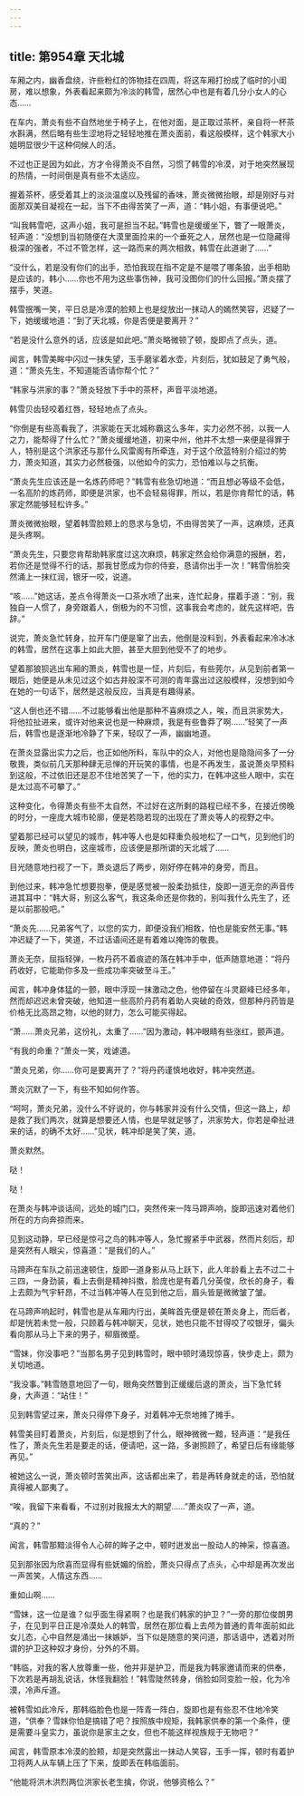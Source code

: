 ```yaml
---
---
---
```

title: 第954章 天北城
---



车厢之内，幽香盘绕，许些粉红的饰物挂在四周，将这车厢打扮成了临时的小闺房，难以想象，外表看起来颇为冷淡的韩雪，居然心中也是有着几分小女人的心态……

在车内，萧炎有些不自然地坐于椅子上，在他对面，是正取过茶杯，亲自将一杯茶水斟满，然后略有些生涩地将之轻轻地推在萧炎面前，看这般模样，这个韩家大小姐明显很少干这种伺候人的活。

不过也正是因为如此，方才令得萧炎不自然，习惯了韩雪的冷漠，对于地突然展现的热情，一时间倒是真有些不太适应。

握着茶杯，感受着其上的淡淡温度以及残留的香味，萧炎微微抬眼，却是刚好与对面那双美目凝视在一起，当下不由得苦笑了一声，道：“韩小姐，有事便说吧。”

“叫我韩雪吧，这声小姐，我可是担当不起。”韩雪也是缓缓坐下，瞥了一眼萧炎，轻声道：“没想到当初随便在大漠里面捡来的一个垂死之人，居然也是一位隐藏得极深的强者，不过不管怎样，这一路而来的两次相救，韩雪在此道谢了……”

“没什么，若是没有你们的出手，恐怕我现在指不定是不是喂了哪条狼，出手相助是应该的，韩小……你也不用为这些事伤神，我可没图你们的什么回报。”萧炎摆了摆手，笑道。

韩雪抿嘴一笑，平日总是冷漠的脸颊上也是绽放出一抹动人的嫣然笑容，迟疑了一下，她缓缓地道：“到了天北城，你是否便是要离开？”

“若是没什么意外的话，应该是如此吧。”萧炎略微顿了顿，旋即点了点头，道。

闻言，韩雪美眸中闪过一抹失望，玉手磨挲着水壶，片刻后，犹如鼓足了勇气般，道：“萧炎先生，不知道能否请你帮个忙？”

“韩家与洪家的事？”萧炎轻放下手中的茶杯，声音平淡地道。

韩雪贝齿轻咬着红唇，轻轻地点了点头。

“你倒是有些高看我了，洪家能在天北城称霸这么多年，实力必然不弱，以我一人之力，能帮得了什么忙？”萧炎缓缓地道，初来中州，他并不太想一来便是得罪于人，特别是这个洪家还与那什么风雷阁有所牵连，对于这个欣蓝特别介绍过的势力，萧炎知道，其实力必然极强，以他如今的实力，恐怕难以与之抗衡。

“萧炎先生应该还是一名炼药师吧？”韩雪有些急切地道：“而且想必等级不会低，一名高阶的炼药师，即便是洪家，也不会轻易得罪，所以，若是你肯帮忙的话，韩家定然能够轻松许多。”

萧炎微微抬眼，望着韩雪脸颊上的恳求与急切，不由得苦笑了一声，这麻烦，还真是头疼啊。

“萧炎先生，只要您肯帮助韩家度过这次麻烦，韩家定然会给你满意的报酬，若，若你还是觉得不行的话，那我甘愿成为你的侍妾，恳请你出手一次！”韩雪俏脸突然涌上一抹红润，银牙一咬，说道。

“咳……”她这话，差点令得萧炎一口茶水喷了出来，连忙起身，摆着手道：“别，我独自一人惯了，身旁跟着人，倒极为的不习惯，这事我会考虑的，就先这样吧，告辞。”

说完，萧炎急忙转身，拉开车门便是窜了出去，他倒是没料到，外表看起来冷冰冰的韩雪，居然在这事上如此大胆，甚至大胆到他受不了的地步。

望着那狼狈逃出车厢的萧炎，韩雪也是一怔，片刻后，有些莞尔，从见到前者第一眼后，她便是从未见过这个如古井般深不可测的青年露出过这般模样，没想到如今在她的一句话下，居然是这般反应，当真是有趣得紧。

“这人倒也还不错……不过能够看出他是那种不喜麻烦之人，唉，而且洪家势大，将他拉扯进来，或许对他来说也是一种麻烦，我是有些鲁莽了啊……”轻笑了一声后，韩雪也是逐渐地冷静了下来，轻叹了一声，幽幽地道。

在萧炎显露出实力之后，也正如他所料，车队中的众人，对他也是隐隐间多了一分敬畏，类似前几天那种肆无忌惮的开玩笑的事情，也是不再发生，虽说萧炎早预料到这般，不过依旧还是忍不住地苦笑了一下，他的实力，在韩冲这些人眼中，实在是太过高不可攀了。”

这种变化，令得萧炎有些不太自然，不过好在这所剩的路程已经不多，在接近傍晚的时分，一座庞大城市轮廓，便是若隐若现的出现在了萧炎等人的视野之中。

望着那已经可以望见的城市，韩冲等人也是如释重负般地松了一口气，见到他们的反映，萧炎也明白，这座城市，应该便是那所谓的天北城了……

目光随意地扫视了一下，萧炎退后了两步，刚好停在韩冲的身旁，而且。

到他过来，韩冲急忙想要抱拳，便是感觉被一股柔劲抵住，旋即一道无奈的声音传进其耳中：“韩大哥，别这么客气，我这条命还是你救的，别叫我什么先生了，还是以前那般吧。”

“萧炎先……兄弟客气了，以您的实力，即便没我们相救，怕也是能安然无事。”韩冲迟疑了一下，笑道，不过话语间还是有着难以掩饰的敬畏。

萧炎无奈，屈指轻弹，一枚丹药不着痕迹的落在韩冲手中，低声随意地道：“将丹药收好，它能助你多及一些成功率突破至斗王。”

闻言，韩冲身体猛的一颤，眼中浮现一抹激动之色，他停留在斗灵巅峰已经多年，然而却迟迟未曾突破，他知道一些高阶丹药有着助人突破的奇效，但那种丹药皆是价格无比高昂之物，以他的财力，怎么可能买得起。

“萧……萧炎兄弟，这份礼，太重了……”因为激动，韩冲眼睛有些涨红，颤声道。

“有我的命重？”萧炎一笑，戏谑道。

“萧炎兄弟，你……你可是要离开了？”将丹药谨慎地收好，韩冲突然道。

萧炎沉默了一下，有些不知如何作答。

“呵呵，萧炎兄弟，没什么不好说的，你与韩家并没有什么交情，但这一路上，却是救了我们两次，就算是想要还人情，也是早就足够了，洪家势大，你若是牵扯进来的话，的确不太好……”见状，韩冲却是笑了笑，道。

萧炎默然。

哒！

哒！

在萧炎与韩冲谈话间，远处的城门口，突然传来一阵马蹄声响，旋即迅速对着他们所在的方向奔掠而来。

见到这动静，早已经是惊弓之鸟的韩冲等人，急忙握紧手中武器，然而片刻后，却是突然有人眼尖，惊喜道：“是我们的人。”

马蹄声在车队之前迅速顿住，旋即一道身影从马上跃下，此人年龄看上去不过二十三四，一身劲装，看上去倒是精神抖擞，脸庞也是有着几分英俊，欣长的身子，看上去颇为气宇轩昂，不过当韩冲等人在见到他之后，眉头皆是微微皱了皱。

在马蹄声响起时，韩雪也是从车厢内行出，美眸首先便是顿在萧炎身上，而后者，却是恍若未觉一般，只顾着与韩冲聊天，见状，她也只能不甘得咬了咬银牙，偏头看向那从马上下来的男子，柳眉微蹙。

“雪妹，你没事吧？”当那名男子见到韩雪时，眼中顿时涌现惊喜，快步走上，颇为关切地道。

“我没事。”韩雪随意地回了一句，眼角突然瞥到正缓缓后退的萧炎，当下急忙转身，大声道：“站住！”

见到韩雪望过来，萧炎只得停下身子，对着韩冲无奈地摊了摊手。

韩雪美目盯着萧炎，片刻后，似是想到了什么，眼神微微一黯，轻声道：“是我任性了，萧炎先生若是要走的话，便请吧，这一路，多谢照顾了，希望日后有缘能够再见。”

被她这么一说，萧炎顿时苦笑出声，这话都出来了，若是再转身就走的话，恐怕就真得被人鄙夷了。

“唉，我留下来看看，不过别对我报太大的期望……”萧炎叹了一声，道。

“真的？”

闻言，韩雪那黯淡得令人心碎的眸子之中，顿时迸发出一股动人的神采，惊喜道。

见到那张因为欣喜而显得有些妩媚的俏脸，萧炎只得点了点头，心中却是再次发出一声苦笑，人情这东西……

重如山啊……

“雪妹，这一位是谁？似乎面生得紧啊？也是我们韩家的护卫？”一旁的那位俊朗男子，在见到平日正是冷漠处人的韩雪，居然在那位看上去颅为普通的青年面前如此女儿态，心中自然是涌出一抹嫉妒，当下似是随意的笑问道，那话语中，透着对所谓的护卫这种奴才身份，分外的不屑。

“韩临，对我的客人放尊重一些，他并非是护卫，而是我为韩家邀请而来的供奉，下次若是再胡乱说话，休怪我翻脸！”韩雪陡然转身，俏脸如同变脸一般，化为冷漠，冷声斥道。

被韩雪如此冷斥，那韩临脸色也是一阵青一阵白，旋即也是有些忍不住地冷笑道，“供奉？雪妹你怕是搞错了吧？按照族中规矩，我韩家供奉的第一个条件，便是需要斗皇实力，虽说你是家主之女，但也不能这样视族规于无物吧？”

闻言，韩雪原本冷漠的脸颊，却是突然露出一抹动人笑容，玉手一挥，顿时有着护卫将两人从车辆上压了下来，旋即丢在韩临面前。

“他能将洪木洪烈两位洪家长老生擒，你说，他够资格么？”